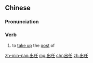 ==Chinese==
{{zh-forms}}

===Pronunciation===
{{zh-pron
|m=chūrèn
|c=ceot1 jam6
|mn=chhut-jīm
|cat=v
}}

===Verb===
{{zh-verb}}

# to [[take up]] the [[post]] of

[[zh-min-nan:出任]]
[[mg:出任]]
[[chr:出任]]
[[zh:出任]]